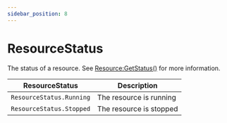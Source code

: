```yaml
---
sidebar_position: 8
---
```


# ResourceStatus

The status of a resource. See [Resource:GetStatus()](/shared-api/resources/resource#resourcegetstatus-resourcestatus) for more information.

| ResourceStatus | Description |
|--------|-------------|
| `ResourceStatus.Running` | The resource is running |
| `ResourceStatus.Stopped` | The resource is stopped |